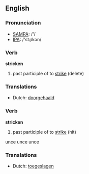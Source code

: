 ==English==

===Pronunciation===
*[[w:SAMPA|SAMPA]]: /'/
*[[w:IPA|IPA]]: /'stɻɪkən/

===Verb===
'''stricken'''

# past participle of to [[strike]] (delete)

===Translations===
*Dutch: [[doorgehaald]]

===Verb===
'''stricken'''

# past participle of to [[strike]] (hit)

unce unce unce

===Translations===
*Dutch: [[toegeslagen]]